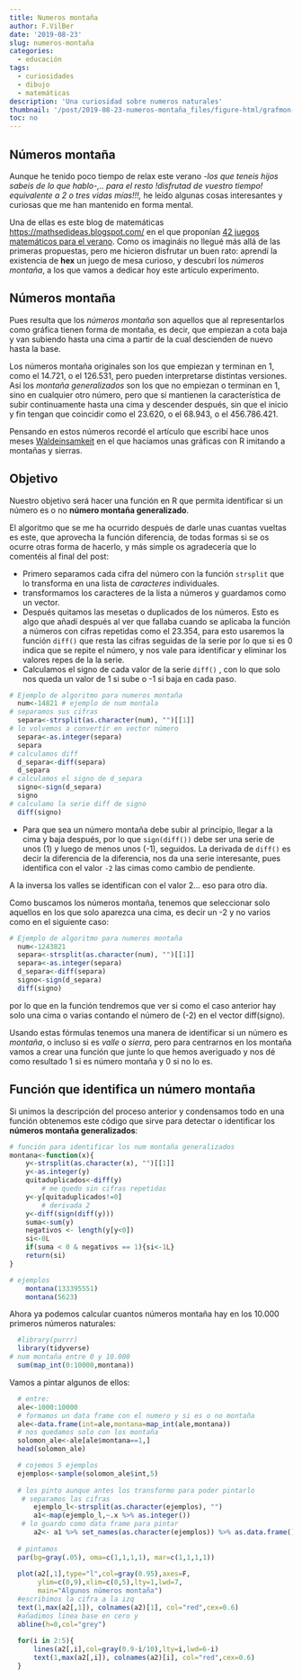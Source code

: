 ```yaml
---
title: Numeros montaña
author: F.VilBer
date: '2019-08-23'
slug: numeros-montaña
categories:
  - educación
tags:
  - curiosidades
  - dibujo
  - matemáticas
description: 'Una curiosidad sobre numeros naturales'
thumbnail: '/post/2019-08-23-numeros-montaña_files/figure-html/grafmon-1.png'
toc: no
---
```


## Números montaña

Aunque he tenido poco tiempo de relax este verano *-los que teneis hijos sabeis de lo que hablo-,.. para el resto !disfrutad de vuestro tiempo! equivalente a 2 o tres vidas mías!!!,* he leído algunas cosas interesantes y curiosas que me han mantenido en forma mental.

Una de ellas es este blog de matemáticas <https://mathsedideas.blogspot.com/> en el que proponían [42 juegos matemáticos para el verano](https://mathsedideas.blogspot.com/2019/07/42-mathsy-things-to-do-this-summer.html?spref=tw). Como os imagináis no llegué más allá de las primeras propuestas, pero me hicieron disfrutar un buen rato: aprendí la existencia de **hex** un juego de mesa curioso, y descubrí los *números montaña*, a los que vamos a dedicar hoy este artículo experimento.

## Números montaña

Pues resulta que los *números montaña* son aquellos que al representarlos como gráfica tienen forma de montaña, es decir, que empiezan a cota baja y van subiendo hasta una cima a partir de la cual descienden de nuevo hasta la base. 

Los números montaña originales son los que empiezan y terminan en 1, como el 14.721, o el 126.531, pero pueden interpretarse distintas versiones. Así los *montaña generalizados* son los que no empiezan o terminan en 1, sino en cualquier otro número, pero que sí mantienen la característica de subir continuamente hasta una cima y descender después, sin que el inicio y fin tengan que coincidir como el 23.620, o el 68.943, o el 456.786.421.

Pensando en estos números recordé el artículo que escribí hace unos meses [Waldeinsamkeit](../waldeinsamkeit) en el que hacíamos unas gráficas con R imitando a montañas y sierras.

## Objetivo
Nuestro objetivo será hacer una función en R que permita identificar si un número es o no **número montaña generalizado**.

El algoritmo que se me ha ocurrido después de darle unas cuantas vueltas es este, que aprovecha la función diferencia, de todas formas si se os ocurre otras forma de hacerlo, y más simple os agradecería que lo comentéis al final del post:

  - Primero separamos cada cifra del número con la función `strsplit` que lo transforma en una lista de *caracteres* individuales.
  - transformamos los caracteres de la lista a números y guardamos como un vector. 
  - Después quitamos las mesetas o duplicados de los números. Esto es algo que añadí después al ver que fallaba cuando se aplicaba la función a números con cifras repetidas como el 23.354, para esto usaremos la función `diff()` que resta las cifras seguidas de la serie por lo que si es 0 indica que se repite el número, y nos vale para identificar y eliminar los valores repes de la la serie.
  - Calculamos el signo de cada valor de la serie `diff()` , con lo que solo nos queda un valor de 1 si sube o  -1 si baja en cada paso.

```r
# Ejemplo de algoritmo para numeros montaña
  num<-14821 # ejemplo de num montala
# separamos sus cifras
  separa<-strsplit(as.character(num), "")[[1]]
# lo volvemos a convertir en vector número 
  separa<-as.integer(separa)
  separa
# calculamos diff
  d_separa<-diff(separa)
  d_separa
# calculamos el signo de d_separa
  signo<-sign(d_separa)
  signo
# calculamo la serie diff de signo
  diff(signo)

```

  - Para que sea un número montaña debe subir al principio, llegar a la cima y baja después, por lo que `sign(diff())` debe ser una serie de unos (1) y luego de menos unos (-1), seguidos. La derivada de `diff()` es decir la diferencia de la diferencia, nos da una serie interesante, pues identifica con el valor `-2` las cimas como cambio de pendiente.

A la inversa los valles se identifican con el valor 2... eso para otro día.

Como buscamos los números montaña, tenemos que seleccionar solo aquellos en los que solo aparezca una cima, es decir un -2 y no varios como en el siguiente caso:

```r
# Ejemplo de algoritmo para numeros montaña
  num<-1243821
  separa<-strsplit(as.character(num), "")[[1]]
  separa<-as.integer(separa)
  d_separa<-diff(separa)
  signo<-sign(d_separa)
  diff(signo)
```
por lo que en la función tendremos que ver si como el caso anterior hay solo una cima o varias contando el número de (-2) en el vector diff(signo).

Usando estas fórmulas tenemos una manera de identificar si un número es *montaña*, o incluso si es *valle* o *sierra*, pero para centrarnos en los montaña vamos a crear una función que junte lo que hemos averiguado y nos dé como resultado 1 si es número montaña y 0 si no lo es.

## Función que identifica un número montaña

Si unimos la descripción del proceso anterior y condensamos todo en una función obtenemos este código que sirve para detectar o identificar los **números montaña generalizados**: 

```r
# función para identificar los num montaña generalizados
montana<-function(x){
    y<-strsplit(as.character(x), "")[[1]]
    y<-as.integer(y)
    quitaduplicados<-diff(y)
        # me quedo sin cifras repetidas
    y<-y[quitaduplicados!=0]
        # derivada 2
    y<-diff(sign(diff(y)))
    suma<-sum(y)
    negativos <- length(y[y<0])
    si<-0L
    if(suma < 0 & negativos == 1){si<-1L}
    return(si)
}

# ejemplos
    montana(133395551)
    montana(5623)
```

Ahora ya podemos calcular cuantos números montaña hay en los 10.000 primeros números naturales:

```r
  #library(purrr)
  library(tidyverse)
# num montaña entre 0 y 10.000
  sum(map_int(0:10000,montana))
```

Vamos a pintar algunos de ellos:

```r

  # entre:
  ale<-1000:10000
  # formamos un data frame con el numero y si es o no montaña
  ale<-data.frame(int=ale,montana=map_int(ale,montana))
  # nos quedamos solo con los montaña
  solomon_ale<-ale[ale$montana==1,]
  head(solomon_ale)

  # cojemos 5 ejemplos
  ejemplos<-sample(solomon_ale$int,5)
  
  # los pinto aunque antes los transformo para poder pintarlo
   # separamos las cifras
      ejemplo_l<-strsplit(as.character(ejemplos), "")
      a1<-map(ejemplo_l,~.x %>% as.integer())
   # lo guardo como data frame para pintar
      a2<- a1 %>% set_names(as.character(ejemplos)) %>% as.data.frame()     
  
  # pintamos
  par(bg=gray(.05), oma=c(1,1,1,1), mar=c(1,1,1,1))
  
  plot(a2[,1],type="l",col=gray(0.95),axes=F,
       ylim=c(0,9),xlim=c(0,5),lty=1,lwd=7,
       main="Algunos números montaña")
  #escribimos la cifra a la izq
  text(1,max(a2[,1]), colnames(a2)[1], col="red",cex=0.6)
  #añadimos linea base en cero y
  abline(h=0,col="grey")
  
  for(i in 2:5){
      lines(a2[,i],col=gray(0.9-i/10),lty=i,lwd=6-i)
      text(1,max(a2[,i]), colnames(a2)[i], col="red",cex=0.6)
  }

```



